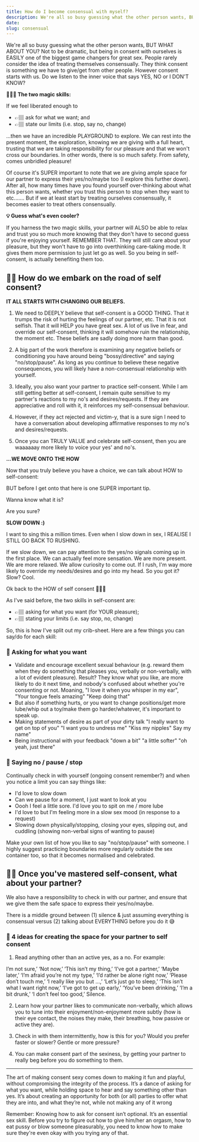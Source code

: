 ```yaml
---
title: How do I become consensual with myself?
description: We're all so busy guessing what the other person wants, BUT WHAT ABOUT YOU? People think consent is something we have to give/get from other people. However consent starts with us. Do we listen to the inner voice that says YES, NO or I DON'T KNOW?
date:
slug: consensual
---
```


We're all so busy guessing what the other person wants, BUT WHAT ABOUT YOU? Not to be dramatic, but being in consent with ourselves is EASILY one of the biggest game changers for great sex. People rarely consider the idea of treating themselves consensually. They think consent is something we have to give/get from other people. However consent starts with us. Do we listen to the inner voice that says YES, NO or I DON'T KNOW?

**🧙🏻‍♀️ The two magic skills:**

If we feel liberated enough to

- 👉🏽 ask for what we want; and
- 👉🏽 state our limits (i.e. stop, say no, change)

...then we have an incredible PLAYGROUND to explore. We can rest into the present moment, the exploration, knowing we are giving with a full heart, trusting that we are taking responsibility for our pleasure and that we won't cross our boundaries. In other words, there is so much safety. From safety, comes unbridled pleasure!

Of course it's SUPER important to note that we are giving ample space for our partner to express their yes/no/maybe too (I explore this further down). After all, how many times have you found yourself over-thinking about what this person wants, whether you trust this person to stop when they want to etc....... But if we at least start by treating ourselves consensually, it becomes easier to treat others consensually.

**💡 Guess what's even cooler?**

If you harness the two magic skills, your partner will ALSO be able to relax and trust you so much more knowing that they don't have to second guess if you're enjoying yourself. REMEMBER THAT. They will still care about your pleasure, but they won't have to go into overthinking care-taking mode. It gives them more permission to just let go as well. So you being in self-consent, is actually benefiting them too.

## 👸🏼 How do we embark on the road of self consent?

**IT ALL STARTS WITH CHANGING OUR BELIEFS.**

1. We need to DEEPLY believe that self-consent is a GOOD THING. That it trumps the risk of hurting the feelings of our partner, etc. That it is not selfish. That it will HELP you have great sex. A lot of us live in fear, and override our self-consent, thinking it will somehow ruin the relationship, the moment etc. These beliefs are sadly doing more harm than good.

2. A big part of the work therefore is examining any negative beliefs or conditioning you have around being "bossy/directive" and saying "no/stop/pause". As long as you continue to believe these negative consequences, you will likely have a non-consensual relationship with yourself.

3. Ideally, you also want your partner to practice self-consent. While I am still getting better at self-consent, I remain quite sensitive to my partner's reactions to my no's and desires/requests. If they are appreciative and roll with it, it reinforces my self-consensual behaviour.

4. However, if they act rejected and victim-y, that is a sure sign I need to have a conversation about developing affirmative responses to my no's and desires/requests.

5. Once you can TRULY VALUE and celebrate self-consent, then you are waaaaaay more likely to voice your yes' and no's.

**...WE MOVE ONTO THE HOW**

Now that you truly believe you have a choice, we can talk about HOW to self-consent:

BUT before I get onto that here is one SUPER important tip.

Wanna know what it is?

Are you sure?

**SLOW DOWN :)**

I want to sing this a million times. Even when I slow down in sex, I REALISE I STILL GO BACK TO RUSHING.

If we slow down, we can pay attention to the yes/no signals coming up in the first place. We can actually feel more sensation. We are more present. We are more relaxed. We allow curiosity to come out. If I rush, I'm way more likely to override my needs/desires and go into my head. So you got it? Slow? Cool.

Ok back to the HOW of self consent 💁🏼‍♀️

As I've said before, the two skills in self-consent are:

- 👉🏽 asking for what you want (for YOUR pleasure);
- 👉🏽 stating your limits (i.e. say stop, no, change)

So, this is how I've split out my crib-sheet.  Here are a few things you can say/do for each skill:

### 🐾 Asking for what you want

- Validate and encourage excellent sexual behaviour (e.g. reward them when they do something that pleases you, verbally or non-verbally, with a lot of evident pleasure). Result? They know what you like, are more likely to do it next time, and nobody's confused about whether you're consenting or not. Moaning, "I love it when you whisper in my ear", "Your tongue feels amazing" "Keep doing that"
- But also if something hurts, or you want to change positions/get more lube/whip out a toy/make them go harder/whatever, it's important to speak up.
- Making statements of desire as part of your dirty talk "I really want to get on top of you" "I want you to undress me" "Kiss my nipples" Say my name"
- Being instructional with your feedback "down a bit" "a little softer" "oh yeah, just there"

### 🐾 Saying no / pause / stop

Continually check in with yourself (ongoing consent remember?) and when you notice a limit you can say things like:

- I'd love to slow down
- Can we pause for a moment, I just want to look at you
- Oooh I feel a little sore. I'd love you to spit on me / more lube
- I'd love to but I'm feeling more in a slow sex mood (in response to a request)
- Slowing down physically/stopping, closing your eyes, slipping out, and cuddling (showing non-verbal signs of wanting to pause)

Make your own list of how you like to say "no/stop/pause" with someone. I highly suggest practicing boundaries more regularly outside the sex container too, so that it becomes normalised and celebrated.

## 👯‍♂️ Once you've mastered self-consent, what about your partner?

We also have a responsibility to check in with our partner, and ensure that we give them the safe space to express their yes/no/maybe.

There is a middle ground between (1) silence & just assuming everything is consensual versus (2) talking about EVERYTHING before you do it 😅

### 🐾 4 ideas for creating the space for your partner to self consent

1. Read anything other than an active yes, as a no. For example:

I’m not sure,’ ‘Not now,’ ‘This isn’t my thing,’ ‘I’ve got a partner,’ ‘Maybe later,’ ‘I’m afraid you’re not my type,’ ‘I’d rather be alone right now,’ ‘Please don’t touch me,’ ‘I really like you but …,’ ‘Let’s just go to sleep,’ ‘This isn’t what I want right now,’ ‘I’ve got to get up early,’ ‘You’ve been drinking,’ ‘I’m a bit drunk,’ ‘I don’t feel too good,’ Silence.

2. Learn how your partner likes to communicate non-verbally, which allows you to tune into their enjoyment/non-enjoyment more subtly (how is their eye contact, the noises they make, their breathing, how passive or active they are).

3. Check in with them intermittently, how is this for you? Would you prefer faster or slower? Gentle or more pressure?

4. You can make consent part of the sexiness, by getting your partner to really beg before you do something to them.

---

The art of making consent sexy comes down to making it fun and playful, without compromising the integrity of the process. It’s a dance of asking for what you want, while holding space to hear and say something other than yes. It’s about creating an opportunity for both (or all) parties to offer what they are into, and what they’re not, while not making any of it wrong

Remember: Knowing how to ask for consent isn’t optional. It’s an essential sex skill. Before you try to figure out how to give him/her an orgasm, how to eat pussy or blow someone pleasurably, you need to know how to make sure they're even okay with you trying any of that.
